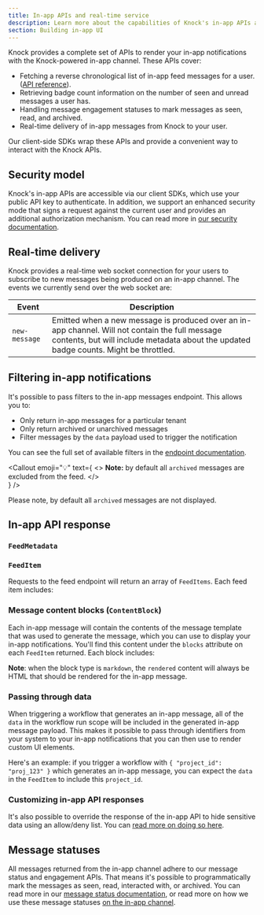 ```yaml
---
title: In-app APIs and real-time service
description: Learn more about the capabilities of Knock's in-app APIs and real-time services, and how these can power robust in-app notification experiences with little effort.
section: Building in-app UI
---
```


Knock provides a complete set of APIs to render your in-app notifications with the Knock-powered in-app channel. These APIs cover:

- Fetching a reverse chronological list of in-app feed messages for a user. ([API reference](/reference#get-feed)).
- Retrieving badge count information on the number of seen and unread messages a user has.
- Handling message engagement statuses to mark messages as seen, read, and archived.
- Real-time delivery of in-app messages from Knock to your user.

Our client-side SDKs wrap these APIs and provide a convenient way to interact with the Knock APIs.

## Security model

Knock's in-app APIs are accessible via our client SDKs, which use your public API key to authenticate. In addition, we support an enhanced security mode that signs a request against the current user and provides an additional authorization mechanism. You can read more in [our security documentation](/in-app-ui/security-and-authentication).

## Real-time delivery

Knock provides a real-time web socket connection for your users to subscribe to new messages being produced on an in-app channel. The events we currently send over the web socket are:

| Event         | Description                                                                                                                                                                              |
| ------------- | ---------------------------------------------------------------------------------------------------------------------------------------------------------------------------------------- |
| `new-message` | Emitted when a new message is produced over an in-app channel. Will not contain the full message contents, but will include metadata about the updated badge counts. Might be throttled. |

## Filtering in-app notifications

It's possible to pass filters to the in-app messages endpoint. This allows you to:

- Only return in-app messages for a particular tenant
- Only return archived or unarchived messages
- Filter messages by the `data` payload used to trigger the notification

You can see the full set of available filters in the [endpoint documentation](/reference#get-feed). 

<Callout
  emoji="💡"
  text={
    <>
      <strong>Note:</strong> by default all <code>archived</code> messages are excluded from the feed.
    </>  
  }
/>

Please note, by default all `archived` messages are not displayed.

## In-app API response

### `FeedMetadata`

<Attributes>
  <Attribute
    name="total_count"
    type="number"
    description="The total number of messages the user has for this in-app channel."
  />
  <Attribute
    name="unread_count"
    type="number"
    description="The total number of unread items the user has on the in-app channel."
  />
  <Attribute
    name="unseen_count"
    type="number"
    description="The total number of unseen items the user has on the in-app channel."
  />
</Attributes>

### `FeedItem`

Requests to the feed endpoint will return an array of `FeedItems`. Each feed item includes:

<Attributes>
  <Attribute
    name="id"
    type="string"
    description="A unique identifier for the item."
  />
  <Attribute
    name="actors"
    type="Recipient[]"
    description="One or more actors that were attributed to the workflow run."
  />
  <Attribute
    name="total_actors"
    type="number"
    description="The total count of unique actors includes across all workflow runs that generated this message."
  />
  <Attribute
    name="activities"
    type="Activity[]"
    description="One or more activities associated with this in-app message. Will only include multiple activities when the message was generated from a batch."
  />
  <Attribute
    name="total_activities"
    type="number"
    description="The total count of workflow runs that generated this message. Will only be > 1 when used with a batch."
  />
  <Attribute
    name="activities"
    type="Activity[]"
    description="One or more activities associated with this in-app message. Will only include multiple activities when the message was generated from a batch."
  />
  <Attribute
    name="data"
    type="Record<string, any>"
    description="The combined workflow run data associated with this message. See below for more information."
  />
  <Attribute
    name="blocks"
    type="ContentBlock[]"
    description="The rendered contents of each feed item. See below for more information."
  />
  <Attribute
    name="source"
    type="WorkflowSource"
    description="The key, version_id, and categories of the workflow that generated this in-app message."
  />
  <Attribute
    name="tenant"
    type="string"
    description="An optional tenant identifier that was set in the workflow run scope."
  />
  <Attribute
    name="archived_at"
    type="utc_datetime"
    description="An optional tenant identifier that was set in the workflow run scope."
  />
  <Attribute
    name="read_at"
    type="utc_datetime"
    description="When set, indicates the last time the message was marked as read."
  />
  <Attribute
    name="seen_at"
    type="utc_datetime"
    description="When set, indicates the last time the message was marked as seen."
  />
  <Attribute
    name="link_clicked_at"
    type="utc_datetime"
    description="When set, indicates the last time the message was clicked."
  />
  <Attribute
    name="inserted_at"
    type="utc_datetime"
    description="The time the message was generated."
  />
  <Attribute
    name="updated_at"
    type="utc_datetime"
    description="The time the message was last updated."
  />
</Attributes>

### Message content blocks (`ContentBlock`)

Each in-app message will contain the contents of the message template that was used to generate the message, which you can use to display your in-app notifications. You'll find this content under the `blocks` attribute on each `FeedItem` returned. Each block includes:

<Attributes>
  <Attribute
    name="key"
    type="string"
    description="A unique key for the block."
  />
  <Attribute
    name="type"
    type="markdown | string"
    description="The type of block."
  />
  <Attribute
    name="rendered"
    type="string"
    description="The complete rendered content for the block."
  />
  <Attribute
    name="content"
    type="string"
    description="The liquid template associated with the block."
  />
</Attributes>

**Note**: when the block type is `markdown`, the `rendered` content will always be HTML that should be rendered for the in-app message.

### Passing through data

When triggering a workflow that generates an in-app message, all of the `data` in the workflow run scope will be included in the generated in-app message payload. This makes it possible to pass through identifiers from your system to your in-app notifications that you can then use to render custom UI elements.

Here's an example: if you trigger a workflow with `{ "project_id": "proj_123" }` which generates an in-app message, you can expect the `data` in the `FeedItem` to include this `project_id`.

### Customizing in-app API responses

It's also possible to override the response of the in-app API to hide sensitive data using an allow/deny list. You can [read more on doing so here](/integrations/in-app/knock#customizing-api-response-content).

## Message statuses

All messages returned from the in-app channel adhere to our message status and engagement APIs. That means it's possible to programmatically mark the messages as seen, read, interacted with, or archived. You can read more in our [message status documentation](/send-notifications/message-statuses), or read more on how we use these message statuses [on the in-app channel](/integrations/in-app/knock#how-the-knock-in-app-feed-uses-status).
